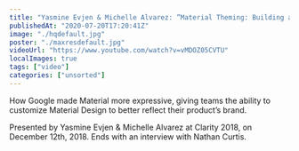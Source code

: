 ```yaml
---
title: "Yasmine Evjen & Michelle Alvarez: ”Material Theming: Building an Expressive Design …” — Clarity 2018"
publishedAt: "2020-07-20T17:20:41Z"
image: "./hqdefault.jpg"
poster: "./maxresdefault.jpg"
videoUrl: "https://www.youtube.com/watch?v=vMDOZ05CVTU"
localImages: true
tags: ["video"]
categories: ["unsorted"]
---
```


How Google made Material more expressive, giving teams the ability to customize Material Design to better reflect their product’s brand.

Presented by Yasmine Evjen & Michelle Alvarez at Clarity 2018, on December 12th, 2018. Ends with an interview with Nathan Curtis.
